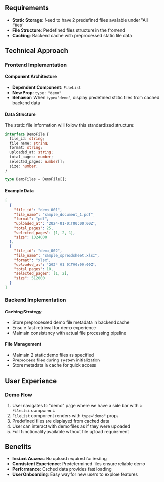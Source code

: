 ## Requirements

- **Static Storage**: Need to have 2 predefined files available under "All Files"
- **File Structure**: Predefined files structure in the frontend
- **Caching**: Backend cache with preprocessed static file data

## Technical Approach

### Frontend Implementation

#### Component Architecture
- **Dependent Component**: `FileList`
- **New Prop**: `type: "demo"`
- **Behavior**: When `type="demo"`, display predefined static files from cached backend data

#### Data Structure

The static file information will follow this standardized structure:

```typescript
interface DemoFile {
  file_id: string;
  file_name: string;
  format: string;
  uploaded_at: string;
  total_pages: number;
  selected_pages: number[];
  size: number;
}

type DemoFiles = DemoFile[];
```

#### Example Data
```json
[
  {
    "file_id": "demo_001",
    "file_name": "sample_document_1.pdf",
    "format": "pdf",
    "uploaded_at": "2024-01-01T00:00:00Z",
    "total_pages": 25,
    "selected_pages": [1, 2, 3],
    "size": 1024000
  },
  {
    "file_id": "demo_002", 
    "file_name": "sample_spreadsheet.xlsx",
    "format": "xlsx",
    "uploaded_at": "2024-01-01T00:00:00Z",
    "total_pages": 10,
    "selected_pages": [1, 2],
    "size": 512000
  }
]
```

### Backend Implementation

#### Caching Strategy
- Store preprocessed demo file metadata in backend cache
- Ensure fast retrieval for demo experience
- Maintain consistency with actual file processing pipeline

#### File Management
- Maintain 2 static demo files as specified
- Preprocess files during system initialization
- Store metadata in cache for quick access

## User Experience

### Demo Flow
1. User navigates to "demo" page where we have a side bar with a `FileList` component.
2. `FileList` component renders with `type="demo"` props
3. Predefined files are displayed from cached data
4. User can interact with demo files as if they were uploaded
5. Full functionality available without file upload requirement

## Benefits

- **Instant Access**: No upload required for testing
- **Consistent Experience**: Predetermined files ensure reliable demo
- **Performance**: Cached data provides fast loading
- **User Onboarding**: Easy way for new users to explore features



